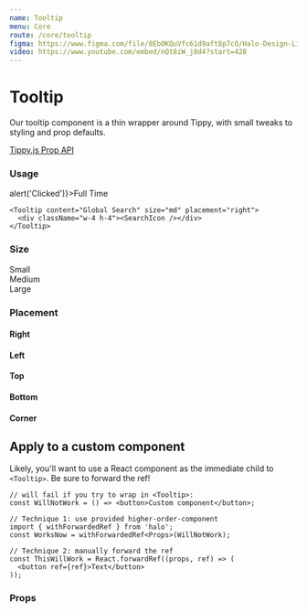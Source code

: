 ```yaml
---
name: Tooltip
menu: Core
route: /core/tooltip
figma: https://www.figma.com/file/8EbOKQuVfc61d9aft8p7cO/Halo-Design-Library?node-id=210%3A863
video: https://www.youtube.com/embed/nQt8iW_j8d4?start=428
---
```



# Tooltip

Our tooltip component is a thin wrapper around Tippy, with small tweaks to styling and prop defaults.

[Tippy.js Prop API](https://atomiks.github.io/tippyjs/all-props/)

### Usage

<Playground>
  <div className="mb-6 flex space-x-8 items-center">
    <Tooltip content="Only show full time positions" size="md">
      <Tag color="blue" size="md" onClose={()=>alert('Clicked')}>Full Time</Tag>
    </Tooltip>

    <Tooltip content="Global Search" size="md" placement="right">
      <div className="w-4 h-4"><SearchIcon /></div>
    </Tooltip>

  </div>
</Playground>

### Size

<Playground>
  <div className="flex space-x-8">
    <div className="mb-6">
      <Tooltip content="Pop a small tooltip above" size="sm">
        <Tag color="blue" size="md">
          Small
        </Tag>
      </Tooltip>
    </div>
    <div className="mb-6">
      <Tooltip content="Pop a medium tooltip above">
        <Tag color="blue" size="md">
          Medium
        </Tag>
      </Tooltip>
    </div>
    <div className="mb-6">
      <Tooltip content="Pop a large tooltip above" size="lg">
        <Tag color="blue" size="md">
          Large
        </Tag>
      </Tooltip>
    </div>
  </div>
</Playground>

### Placement

<Playground>
  <div className="flex space-x-12">
    <div className="mb-6">
      <h4>Right</h4>
      <Tooltip placement="right" content="on the right">
        <div className="h-16 w-16 rounded-md bg-gray-300"></div>
      </Tooltip>
    </div>
    <div className="mb-6">
      <h4>Left</h4>
      <Tooltip placement="left" content="on the left">
        <div className="h-16 w-16 rounded-md bg-green-300"></div>
      </Tooltip>
    </div>
    <div className="mb-6">
      <h4>Top</h4>
      <Tooltip placement="top" content="on the top">
        <div className="h-16 w-16 rounded-md bg-purple-300"></div>
      </Tooltip>
    </div>
    <div className="mb-6">
      <h4>Bottom</h4>
      <Tooltip placement="bottom" content="on the bottom">
        <div className="bg-orange-300 h-16 w-16 rounded-md"></div>
      </Tooltip>
    </div>
    <div className="pb-8">
      <h4>Corner</h4>
      <Tooltip content="even at an element's corner :)" placement="right-end">
        <div className="h-16 w-16 rounded-md bg-blue-300"></div>
      </Tooltip>
    </div>
  </div>
</Playground>

## Apply to a custom component

Likely, you'll want to use a React component as the immediate child to `<Tooltip>`. Be sure to forward the ref!

```tsx
// will fail if you try to wrap in <Tooltip>:
const WillNotWork = () => <button>Custom component</button>;

// Technique 1: use provided higher-order-component
import { withForwardedRef } from 'halo';
const WorksNow = withForwardedRef<Props>(WillNotWork);

// Technique 2: manually forward the ref
const ThisWillWork = React.forwardRef((props, ref) => (
  <button ref={ref}>Text</button>
));
```

### Props

<Props of={Tooltip} />
